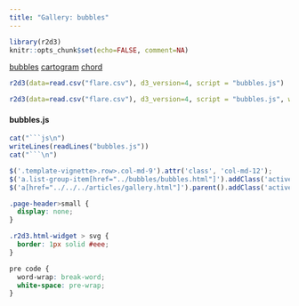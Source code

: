 ```yaml
---
title: "Gallery: bubbles"
---
```


```r
library(r2d3)
knitr::opts_chunk$set(echo=FALSE, comment=NA)
```

<div class="row">

<div class="col-sm-3">
<div class="list-group">
  <a href="../bubbles/bubbles.html" class="list-group-item">bubbles</a>
  <a href="../cartogram/cartogram.html" class="list-group-item">cartogram</a>
  <a href="../chord/chord.html" class="list-group-item">chord</a>
</div>
</div>

<div class="col-sm-9">

```r
r2d3(data=read.csv("flare.csv"), d3_version=4, script = "bubbles.js")
```

```r
r2d3(data=read.csv("flare.csv"), d3_version=4, script = "bubbles.js", width="100%")
```


#### bubbles.js

```r
cat("```js\n")
writeLines(readLines("bubbles.js"))
cat("```\n")
```


</div>

</div>


```js
$('.template-vignette>.row>.col-md-9').attr('class', 'col-md-12');
$('a.list-group-item[href="../bubbles/bubbles.html"]').addClass('active')
$('a[href="../../../articles/gallery.html"]').parent().addClass('active');
```

```css
.page-header>small {
  display: none;
}

.r2d3.html-widget > svg {
  border: 1px solid #eee;
}

pre code {
  word-wrap: break-word;
  white-space: pre-wrap;
}
```
